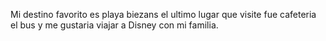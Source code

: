 Mi destino favorito es playa biezans el ultimo lugar que visite fue cafeteria el bus y me gustaria viajar a Disney con mi familia.

